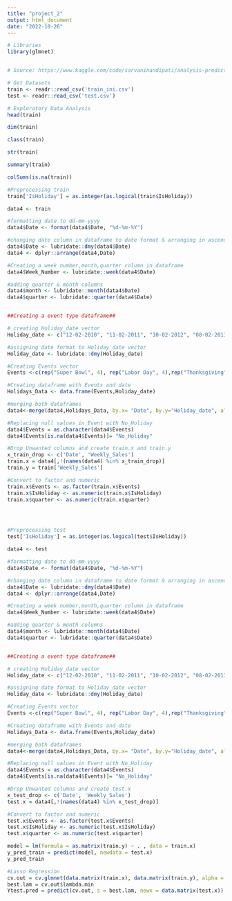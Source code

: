 ```yaml
---
title: "project_2"
output: html_document
date: "2022-10-26"
---
```


```r
# Libraries
library(glmnet)


# Source: https://www.kaggle.com/code/sarvaninandipati/analysis-prediction-of-walmart-sales-using-r/notebook
```

```r
# Get Datasets
train <- readr::read_csv('train_ini.csv')
test <- readr::read_csv('test.csv')
```
```r
# Exploratory Data Analysis
head(train)

dim(train)

class(train)

str(train)

summary(train)

colSums(is.na(train))

```

```r
#Preprocessing train
train['IsHoliday'] = as.integer(as.logical(train$IsHoliday))

data4 <- train

#formatting date to dd-mm-yyyy
data4$Date <- format(data4$Date, "%d-%m-%Y")

#changing date column in dataframe to date format & arranging in ascending order as per dates
data4$Date <- lubridate::dmy(data4$Date)
data4 <- dplyr::arrange(data4,Date)

#Creating a week number,month,quarter column in dataframe
data4$Week_Number <- lubridate::week(data4$Date)

#adding quarter & month columns
data4$month <- lubridate::month(data4$Date)
data4$quarter <- lubridate::quarter(data4$Date)


##Creating a event type dataframe##

# creating Holiday_date vector
Holiday_date <- c("12-02-2010", "11-02-2011", "10-02-2012", "08-02-2013","10-09-2010", "09-09-2011", "07-09-2012", "06-09-2013","26-11-2010", "25-11-2011", "23-11-2012", "29-11-2013","31-12-2010", "30-12-2011", "28-12-2012", "27-12-2013")

#assigning date format to Holiday_date vector
Holiday_date <- lubridate::dmy(Holiday_date)

#Creating Events vector
Events <-c(rep("Super Bowl", 4), rep("Labor Day", 4),rep("Thanksgiving", 4), rep("Christmas", 4))

#Creating dataframe with Events and date
Holidays_Data <- data.frame(Events,Holiday_date)

#merging both dataframes
data4<-merge(data4,Holidays_Data, by.x= "Date", by.y="Holiday_date", all.x = TRUE)

#Replacing null values in Event with No_Holiday
data4$Events = as.character(data4$Events)
data4$Events[is.na(data4$Events)]= "No_Holiday"

#Drop Unwanted columns and create train.x and train.y
x_train_drop <- c('Date', 'Weekly_Sales')
train.x = data4[,!(names(data4) %in% x_train_drop)]
train.y = train['Weekly_Sales']

#Convert to factor and numeric
train.x$Events <- as.factor(train.x$Events)
train.x$IsHoliday <- as.numeric(train.x$IsHoliday)
train.x$quarter <- as.numeric(train.x$quarter)




#Preprocessing test
test['IsHoliday'] = as.integer(as.logical(test$IsHoliday))

data4 <- test

#formatting date to dd-mm-yyyy
data4$Date <- format(data4$Date, "%d-%m-%Y")

#changing date column in dataframe to date format & arranging in ascending order as per dates
data4$Date <- lubridate::dmy(data4$Date)
data4 <- dplyr::arrange(data4,Date)

#Creating a week number,month,quarter column in dataframe
data4$Week_Number <- lubridate::week(data4$Date)

#adding quarter & month columns
data4$month <- lubridate::month(data4$Date)
data4$quarter <- lubridate::quarter(data4$Date)


##Creating a event type dataframe##

# creating Holiday_date vector
Holiday_date <- c("12-02-2010", "11-02-2011", "10-02-2012", "08-02-2013","10-09-2010", "09-09-2011", "07-09-2012", "06-09-2013","26-11-2010", "25-11-2011", "23-11-2012", "29-11-2013","31-12-2010", "30-12-2011", "28-12-2012", "27-12-2013")

#assigning date format to Holiday_date vector
Holiday_date <- lubridate::dmy(Holiday_date)

#Creating Events vector
Events <-c(rep("Super Bowl", 4), rep("Labor Day", 4),rep("Thanksgiving", 4), rep("Christmas", 4))

#Creating dataframe with Events and date
Holidays_Data <- data.frame(Events,Holiday_date)

#merging both dataframes
data4<-merge(data4,Holidays_Data, by.x= "Date", by.y="Holiday_date", all.x = TRUE)

#Replacing null values in Event with No_Holiday
data4$Events = as.character(data4$Events)
data4$Events[is.na(data4$Events)]= "No_Holiday"

#Drop Unwanted columns and create test.x
x_test_drop <- c('Date', 'Weekly_Sales')
test.x = data4[,!(names(data4) %in% x_test_drop)]

#Convert to factor and numeric
test.x$Events <- as.factor(test.x$Events)
test.x$IsHoliday <- as.numeric(test.x$IsHoliday)
test.x$quarter <- as.numeric(test.x$quarter)

```


```r
model = lm(formula = as.matrix(train.y) ~ . , data = train.x)
y_pred_train = predict(model, newdata = test.x)
y_pred_train
```

```r
#Lasso Regression
cv.out = cv.glmnet(data.matrix(train.x), data.matrix(train.y), alpha = 1)
best.lam = cv.out$lambda.min
Ytest.pred = predict(cv.out, s = best.lam, newx = data.matrix(test.x))
```


